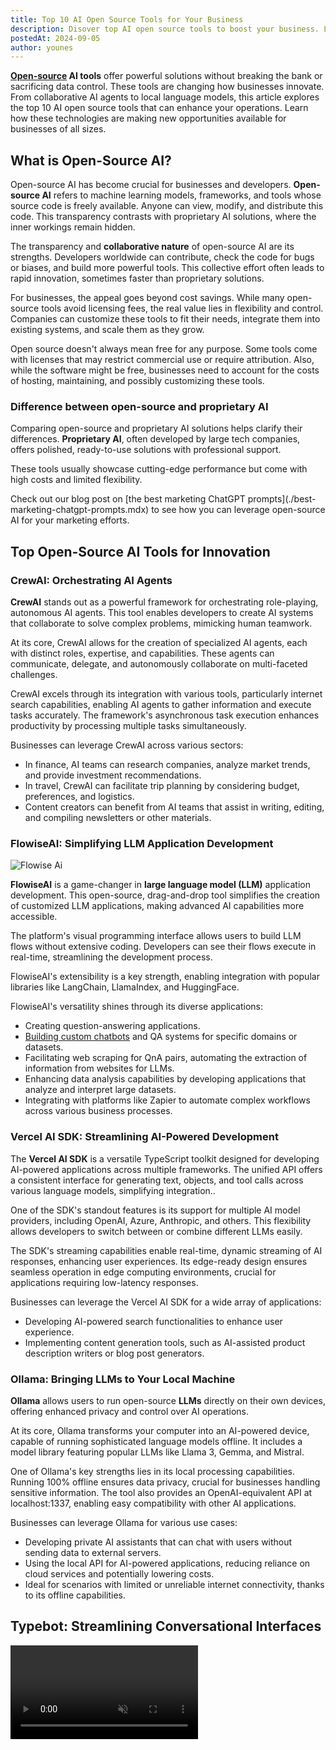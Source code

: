 ```yaml
---
title: Top 10 AI Open Source Tools for Your Business
description: Disover top AI open source tools to boost your business. Learn how these innovative solutions can enhance operations, save costs, and drive growth. Explore now!
postedAt: 2024-09-05
author: younes
---
```


**[Open-source](./open-source-chatbots.mdx) AI tools** offer powerful solutions without breaking the bank or sacrificing data control. These tools are changing how businesses innovate. From collaborative AI agents to local language models, this article explores the top 10 AI open source tools that can enhance your operations. Learn how these technologies are making new opportunities available for businesses of all sizes.

## What is Open-Source AI?

Open-source AI has become crucial for businesses and developers. **Open-source AI** refers to machine learning models, frameworks, and tools whose source code is freely available. Anyone can view, modify, and distribute this code. This transparency contrasts with proprietary AI solutions, where the inner workings remain hidden.

The transparency and **collaborative nature** of open-source AI are its strengths. Developers worldwide can contribute, check the code for bugs or biases, and build more powerful tools. This collective effort often leads to rapid innovation, sometimes faster than proprietary solutions.

For businesses, the appeal goes beyond cost savings. While many open-source tools avoid licensing fees, the real value lies in flexibility and control. Companies can customize these tools to fit their needs, integrate them into existing systems, and scale them as they grow.

<Info>
  Open source doesn't always mean free for any purpose. Some tools come with
  licenses that may restrict commercial use or require attribution. Also, while
  the software might be free, businesses need to account for the costs of
  hosting, maintaining, and possibly customizing these tools.
</Info>

### Difference between open-source and proprietary AI

Comparing open-source and proprietary AI solutions helps clarify their differences. **Proprietary AI**, often developed by large tech companies, offers polished, ready-to-use solutions with professional support.

These tools usually showcase cutting-edge performance but come with high costs and limited flexibility.

<Info>
  Check out our blog post on [the best marketing ChatGPT
  prompts](./best-marketing-chatgpt-prompts.mdx) to see how
  you can leverage open-source AI for your marketing efforts.
</Info>

## Top Open-Source AI Tools for Innovation

### CrewAI: Orchestrating AI Agents

<Youtube id="q6QLGS306d0" />

**CrewAI** stands out as a powerful framework for orchestrating role-playing, autonomous AI agents. This tool enables developers to create AI systems that collaborate to solve complex problems, mimicking human teamwork.

At its core, CrewAI allows for the creation of specialized AI agents, each with distinct roles, expertise, and capabilities. These agents can communicate, delegate, and autonomously collaborate on multi-faceted challenges.

CrewAI excels through its integration with various tools, particularly internet search capabilities, enabling AI agents to gather information and execute tasks accurately. The framework's asynchronous task execution enhances productivity by processing multiple tasks simultaneously.

Businesses can leverage CrewAI across various sectors:

- In finance, AI teams can research companies, analyze market trends, and provide investment recommendations.
- In travel, CrewAI can facilitate trip planning by considering budget, preferences, and logistics.
- Content creators can benefit from AI teams that assist in writing, editing, and compiling newsletters or other materials.

### FlowiseAI: Simplifying LLM Application Development

![Flowise Ai](/blog-assets/ai-open-source-tools/flowise-ai.jpg)

**FlowiseAI** is a game-changer in **large language model (LLM)** application development.
This open-source, drag-and-drop tool simplifies the creation of customized LLM applications,
making advanced AI capabilities more accessible.

The platform's visual programming interface allows users to build LLM flows without extensive coding. Developers can see their flows execute in real-time, streamlining the development process.

FlowiseAI's extensibility is a key strength, enabling integration with popular libraries like LangChain, LlamaIndex, and HuggingFace.

FlowiseAI's versatility shines through its diverse applications:

- Creating question-answering applications.
- [Building custom chatbots](./build-ai-chatbot-with-custom-knowledge-base.mdx) and QA systems for specific domains or datasets.
- Facilitating web scraping for QnA pairs, automating the extraction of information from websites for LLMs.
- Enhancing data analysis capabilities by developing applications that analyze and interpret large datasets.
- Integrating with platforms like Zapier to automate complex workflows across various business processes.

### Vercel AI SDK: Streamlining AI-Powered Development

The **Vercel AI SDK** is a versatile TypeScript toolkit designed for developing AI-powered applications across multiple frameworks. The unified API offers a consistent interface for generating text, objects, and tool calls across various language models, simplifying integration..

One of the SDK's standout features is its support for multiple AI model providers, including OpenAI, Azure, Anthropic, and others. This flexibility allows developers to switch between or combine different LLMs easily.

The SDK's streaming capabilities enable real-time, dynamic streaming of AI responses, enhancing user experiences. Its edge-ready design ensures seamless operation in edge computing environments, crucial for applications requiring low-latency responses.

Businesses can leverage the Vercel AI SDK for a wide array of applications:

- Developing AI-powered search functionalities to enhance user experience.
- Implementing content generation tools, such as AI-assisted product description writers or blog post generators.

### Ollama: Bringing LLMs to Your Local Machine

<Youtube id="Ox8hhpgrUi0" />

**Ollama** allows users to run open-source **LLMs** directly on their own devices, offering enhanced privacy and control over AI operations.

At its core, Ollama transforms your computer into an AI-powered device, capable of running sophisticated language models offline. It includes a model library featuring popular LLMs like Llama 3, Gemma, and Mistral.

One of Ollama's key strengths lies in its local processing capabilities. Running 100% offline ensures data privacy, crucial for businesses handling sensitive information. The tool also provides an OpenAI-equivalent API at localhost:1337, enabling easy compatibility with other AI applications.

Businesses can leverage Ollama for various use cases:

- Developing private AI assistants that can chat with users without sending data to external servers.
- Using the local API for AI-powered applications, reducing reliance on cloud services and potentially lowering costs.
- Ideal for scenarios with limited or unreliable internet connectivity, thanks to its offline capabilities.

## Typebot: Streamlining Conversational Interfaces

<video autoPlay muted src="/blog-assets/typebot-demo.mp4" />

Typebot is an open-source tool that empowers businesses to create engaging chatbots
and conversational forms without coding. This versatile platform offers a visual
builder that makes it easy to design complex conversation flows, integrate with various
tools, and deploy across multiple channels.

Key features of Typebot include:

1. User-friendly interface: The drag-and-drop builder allows for intuitive creation of conversational flows.
2. Customization options: Businesses can tailor the look and feel of their chatbots to match their brand identity.
3. Integration capabilities: Typebot connects seamlessly with popular tools like Google Sheets, Zapier, and various CRM systems.
4. Multi-platform deployment: Chatbots can be embedded on websites, shared via links, or integrated into messaging platforms.
5. Analytics and optimization: Built-in analytics help businesses track performance and refine their conversational strategies.

Typebot's open-source nature means businesses can host it on their own servers, ensuring data privacy and control.

<Cta />

### FLUX.1: Advancing Text-to-Image Generation

![FLUX.1 examples](/blog-assets/ai-open-source-tools/flux-1.jpg)

**FLUX.1**, developed by Black Forest Labs, is a cutting-edge text-to-image AI model.
It offers high-quality outputs and diverse capabilities, making it a valuable tool
for businesses in creative industries.

One of **FLUX.1**'s standout features is its superior text rendering ability. Unlike many AI models that struggle with generating legible text within images, FLUX.1 excels.

FLUX.1 isn't limited to just creating new images from text prompts. It also offers image-to-image transformation capabilities, allowing users to modify existing images based on text instructions. This versatility makes it a powerful tool for a wide range of visual content creation tasks.

Businesses in graphic design, digital art, and marketing can leverage FLUX.1 for various applications. It's especially useful for:

- Creating posters, book covers, logos, and other design elements requiring a blend of visual and textual components.
- Generating mockups and concept designs for product visualization, streamlining the product development process.

### Typesense: Revolutionizing Search Functionality

![Typesense](/blog-assets/ai-open-source-tools/typesense.jpg)

**Typesense** is a powerful, open-source search engine designed to deliver fast,
instant search experiences while prioritizing developer productivity. Its typo-tolerant
nature sets it apart, making it an ideal solution for businesses looking to enhance
their search capabilities.

At its core, Typesense excels in powering search-as-you-type autocomplete and search results pages with built-in typo tolerance.

One of Typesense's key strengths lies in its geo-search functionality. This feature enables businesses to implement location-based search capabilities, crucial for applications in sectors like [real estate](./real-estate-ai-chatbot.mdx), local services, or retail.

Additionally, Typesense offers vector search capabilities, opening up possibilities for similarity-based searches and semantic matching.

### Jan.ai: Your Personal AI Powerhouse

![Jan.ai](/blog-assets/ai-open-source-tools/jan-ai.jpg)

**Jan.ai** offers a significant step towards democratizing AI technology, providing an open-source, self-hosted alternative to proprietary AI platforms. This tool transforms your computer into an AI-powered device, capable of running large language models locally.

At the heart of Jan.ai is its commitment to privacy and user control. Running 100% offline ensures that all data and processing remain on the user's device, addressing concerns about data privacy and security.

### Perplexica: Redefining AI-Powered Search

![Perplexica](/blog-assets/ai-open-source-tools/perplexica.jpg)

**Perplexica** is an innovative, open-source AI-powered search engine providing deep
and accurate search results. By leveraging advanced machine learning algorithms and
large language models, Perplexica offers a refined and privacy-conscious alternative
to traditional search engines.

One of Perplexica's key strengths lies in its ability to understand user questions and provide contextually aware results. This goes beyond simple keyword matching, allowing for more nuanced and relevant outcomes.

The engine offers six focus modes, including specialized searches for YouTube, Wolfram Alpha, Reddit, and academic content, as well as a writing assistant mode.

Perplexica's **Copilot mode** represents a significant advancement in search technology. This feature searches top matches to find relevant web sources, providing users with more comprehensive and accurate results.

### OpenAI Whisper: Mastering Speech Recognition

![Whisper Github](/blog-assets/ai-open-source-tools/whisper-github.jpg)

**OpenAI Whisper** represents a significant advancement in automatic speech recognition
(ASR) technology. This deep learning model, based on a Transformer architecture,
was trained on 680,000 hours of multilingual, multitask data.

Want to train AIs on your own data? [Check our guide](./train-chatbot-on-your-own-data.mdx)

Whisper’s standout feature is its multilingual capability, supporting transcription and translation in nearly 100 languages. This makes it invaluable for businesses operating in global markets or dealing with multilingual content. The model's ability to handle various acoustic conditions and accents further enhances its versatility.

One of Whisper's key strengths lies in its adaptability. While it performs exceptionally well out-of-the-box, it can also be fine-tuned for specific domains or languages, allowing businesses to optimize its performance for their particular needs. The model’s high transcription accuracy across diverse audio datasets makes it reliable for a broad range of applications.

Businesses can leverage OpenAI Whisper for numerous practical applications:

- In content creation, generating accurate subtitles for videos in multiple languages, enhancing accessibility and expanding audience reach.
- In customer service, transcribing and analyzing customer calls in real-time, providing valuable insights for improving service quality.

## Scale Your Business with Open-Source AI Tools

Integrating **open-source AI tools** into your operations can transform your business, offering powerful capabilities at a fraction of the cost of proprietary solutions. However, successful implementation requires a strategic approach and careful planning.

### Assess Your Needs and Capabilities

Conduct a thorough assessment of your business needs and current technological capabilities. Identify areas where AI could provide the most significant impact. For instance, improve customer service with **OpenAI Whisper**, enhance product development with **FLUX.1**, or streamline data analysis using **Perplexica**.

Consider your team's technical expertise and available resources for implementation and maintenance. Tools like **FlowiseAI** offer user-friendly interfaces for team members with limited coding experience. Others, such as **CrewAI**, may require more advanced programming skills to fully leverage their capabilities.

### Invest in Training and Skill Development

The success of your AI initiatives depends on your team's skills and knowledge. Invest in training programs to help staff understand AI fundamentals and the specific open-source tools you're implementing.

Encourage your team to engage with the communities around these tools. Participating in forums and contributing to projects can provide valuable insights and keep your team updated on the latest developments.

### Establish a Robust Data Strategy

Many AI tools, including **Ollama** and **Vercel AI SDK**, rely on high-quality data to function effectively. Develop a comprehensive data strategy that addresses data collection, storage, preprocessing, and governance. Ensure compliance with relevant regulations and prioritize data security and privacy.

Set up data pipelines that efficiently feed into your AI tools. This might involve:

- Automated data collection processes.
- Establishing data cleaning protocols.
- Integrating data from various sources into a centralized repository.

### Monitor Performance and Iterate

Continuously monitor the performance and impact of your AI tools. Establish key performance indicators (KPIs) that align with your business goals. Regularly assess how the AI tools contribute to these metrics.

Be prepared to iterate on your implementations. Gather data and insights to fine-tune models, adjust workflows, or switch to different tools that better suit your evolving needs.

### Foster a Culture of Innovation

Encourage experimentation and innovation among your team members. Create an environment where employees feel empowered to propose new ideas for leveraging AI tools and are supported in testing these ideas.

The journey of scaling your business with open-source AI tools is one of continuous learning and adaptation. By carefully selecting and implementing these powerful technologies, businesses can unlock new levels of efficiency, innovation, and competitive advantage.

<Cta highlight="default" />
